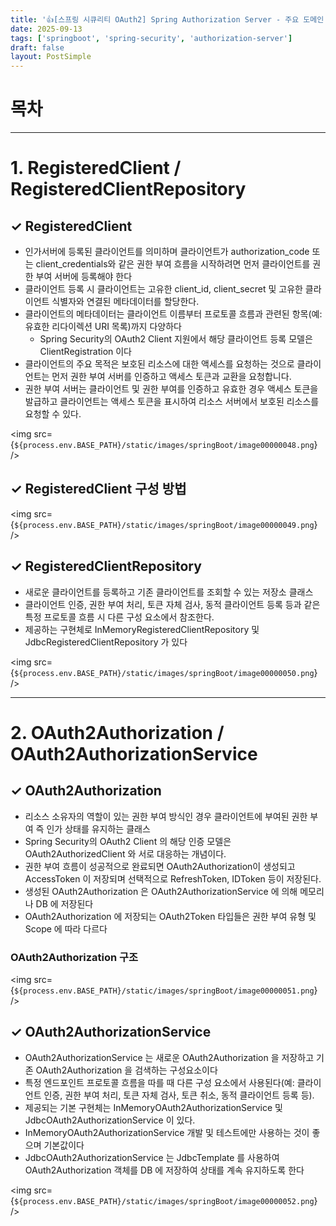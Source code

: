 ```yaml
---
title: '👍[스프링 시큐리티 OAuth2] Spring Authorization Server - 주요 도메인 클래스'
date: 2025-09-13
tags: ['springboot', 'spring-security', 'authorization-server']
draft: false
layout: PostSimple
---
```


# 목차

<TOCInline toc={props.toc} exclude="목차"/>

---

# 1. RegisteredClient / RegisteredClientRepository

## ✓ RegisteredClient

- 인가서버에 등록된 클라이언트를 의미하며 클라이언트가 authorization_code 또는 client_credentials와 같은 권한 부여 흐름을 시작하려면 먼저 클라이언트를 권한 부여 서버에 등록해야 한다
- 클라이언트 등록 시 클라이언트는 고유한 client_id, client_secret 및 고유한 클라이언트 식별자와 연결된 메타데이터를 할당한다.
- 클라이언트의 메타데이터는 클라이언트 이름부터 프로토콜 흐름과 관련된 항목(예: 유효한 리다이렉션 URI 목록)까지 다양하다
  - Spring Security의 OAuth2 Client 지원에서 해당 클라이언트 등록 모델은 ClientRegistration 이다
- 클라이언트의 주요 목적은 보호된 리소스에 대한 액세스를 요청하는 것으로 클라이언트는 먼저 권한 부여 서버를 인증하고 액세스 토큰과 교환을 요청합니다.
- 권한 부여 서버는 클라이언트 및 권한 부여를 인증하고 유효한 경우 액세스 토큰을 발급하고 클라이언트는 액세스 토큰을 표시하여 리소스 서버에서 보호된 리소스를 요청할 수 있다.

<img src={`${process.env.BASE_PATH}/static/images/springBoot/image00000048.png`} />

## ✓ RegisteredClient 구성 방법

<img src={`${process.env.BASE_PATH}/static/images/springBoot/image00000049.png`} />

## ✓ RegisteredClientRepository

- 새로운 클라이언트를 등록하고 기존 클라이언트를 조회할 수 있는 저장소 클래스
- 클라이언트 인증, 권한 부여 처리, 토큰 자체 검사, 동적 클라이언트 등록 등과 같은 특정 프로토콜 흐름 시 다른 구성 요소에서 참조한다.
- 제공하는 구현체로 InMemoryRegisteredClientRepository 및 JdbcRegisteredClientRepository 가 있다

<img src={`${process.env.BASE_PATH}/static/images/springBoot/image00000050.png`} />

---
# 2. OAuth2Authorization / OAuth2AuthorizationService

## ✓ OAuth2Authorization

- 리소스 소유자의 역할이 있는 권한 부여 방식인 경우 클라이언트에 부여된 권한 부여 즉 인가 상태를 유지하는 클래스
- Spring Security의 OAuth2 Client 의 해당 인증 모델은 OAuth2AuthorizedClient 와 서로 대응하는 개념이다.
- 권한 부여 흐름이 성공적으로 완료되면 OAuth2Authorization이 생성되고 AccessToken 이 저장되며 선택적으로 RefreshToken, IDToken 등이 저장된다.
- 생성된 OAuth2Authorization 은 OAuth2AuthorizationService 에 의해 메모리나 DB 에 저장된다
- OAuth2Authorization 에 저장되는 OAuth2Token 타입들은 권한 부여 유형 및 Scope 에 따라 다르다

### OAuth2Authorization 구조

<img src={`${process.env.BASE_PATH}/static/images/springBoot/image00000051.png`} />

## ✓ OAuth2AuthorizationService

- OAuth2AuthorizationService 는 새로운 OAuth2Authorization 을 저장하고 기존 OAuth2Authorization 을 검색하는 구성요소이다
- 특정 엔드포인트 프로토콜 흐름을 따를 때 다른 구성 요소에서 사용된다(예: 클라이언트 인증, 권한 부여 처리, 토큰 자체 검사, 토큰 취소, 동적 클라이언트 등록 등).
- 제공되는 기본 구현체는 InMemoryOAuth2AuthorizationService 및 JdbcOAuth2AuthorizationService 이 있다.
- InMemoryOAuth2AuthorizationService 개발 및 테스트에만 사용하는 것이 좋으며 기본값이다
- JdbcOAuth2AuthorizationService 는 JdbcTemplate 를 사용하여 OAuth2Authorization 객체를 DB 에 저장하여 상태를 계속 유지하도록 한다

<img src={`${process.env.BASE_PATH}/static/images/springBoot/image00000052.png`} />